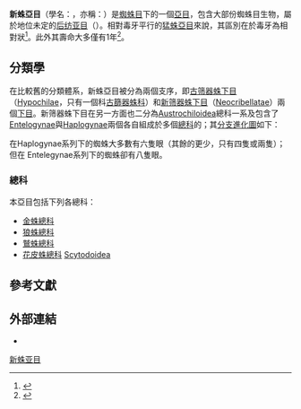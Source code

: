 {{Automatic taxobox
 | image = Nephila inaurata1.JPG
 | image_caption = ''[[Nephila_inaurata|Nephila inaurata]]'' | image_width = 250px
 | taxon = Araneomorphae
 | subdivision_ranks = [[總科|總科]]與[[科_(生物)|科]]
 | subdivision =95個，[[#總科|詳見內文]]
}}
'''新蛛亞目'''（學名：{{lang|la|Araneomorphae}}，亦稱：{{lang|la|Labidognatha}}）是[[蜘蛛目|蜘蛛目]]下的一個[[亞目|亞目]]，包含大部份蜘蛛目生物，屬於地位未定的[[后纺亚目|后纺亚目]]（{{link-en|Opisthothelae|Opisthothelae}}）。相對毒牙平行的[[猛蛛亞目|猛蛛亞目]]來說，其區別在於毒牙為相對狀<ref>{{cite book |last=Foelix |first=Rainer F. |title=Biology of Spiders |year=2011 |url=https://archive.org/details/biologyspiders00foel_799 |publisher=Oxford University Press |location=New York （[[美國|美國]]）|isbn=0-19-973482-8 |pages=[https://archive.org/details/biologyspiders00foel_799/page/n4 4]–5 |edition=2nd ed.}}</ref>。此外其壽命大多僅有1年<ref>{{cite web |url=http://www.publish.csiro.au/samples/spiders/html/SPIDERS.HTM |title=About  Spiders: Spiders and the number 8 |access-date=2019-07-07 |language=en |archive-date=2015-09-24 |archive-url=https://web.archive.org/web/20150924214854/http://www.publish.csiro.au/samples/spiders/html/SPIDERS.HTM |dead-url=no }}</ref>。

==分類學==
在比較舊的分類體系，新蛛亞目被分為兩個支序，即[[古筛器蛛下目|古筛器蛛下目]]（[[Hypochilae|Hypochilae]]，只有一個科[[古篩器蛛科|古篩器蛛科]]）和[[新筛器蛛下目|新筛器蛛下目]]（[[Neocribellatae|Neocribellatae]]）兩個[[下目|下目]]。新筛器蛛下目在另一方面也二分為[[Austrochiloidea|Austrochiloidea]]總科一系及包含了[[Entelogynae|Entelogynae]]與[[Haplogynae|Haplogynae]]兩個各自組成於多個[[總科|總科]]的{{tsl|en|series (biology)|series}}；其[[分支進化圖|分支進化圖]]如下{{r|Coddington and Levi 1991}}：

<center>
{{clade
| label1 =   [[Opisthothelae|Opisthothelae]]   
| 1 = {{clade
      | 1 = [[猛蛛亞目|猛蛛亞目]]
      | label2 =   新蛛亞目   
      | 2 ={{clade
           | label1 =    
           | 1 = ''[[Hypochilidae|Hypochilidae]]''
           | 2 ={{clade
                | label1 =    [[Austrochiloidea|Austrochiloidea]]   
                | 1 = {{clade
                      | label1 =    
                      | 1 = [[Gradungulidae|Gradungulidae]]
                      | 2 = [[Austrochilidae|Austrochilidae]]
                      }}
                | label2 =    [[Araneoclada|Araneoclada]]   
                | 2 = {{clade
                      | 1=[[Haplogynae|Haplogynae]]
                      | 2=[[复杂生殖器类|复杂生殖器类]] [[Entelegynae|Entelegynae]]<ref name="rRNA" />
                      }}
                }}
           }}
     }}
}}
</center>

在Haplogynae系列下的蜘蛛大多數有六隻眼（其餘的更少，只有四隻或兩隻）；但在
Entelegynae系列下的蜘蛛卻有八隻眼。

===總科===
本亞目包括下列各總科：
* [[金蛛總科|金蛛總科]]
* [[狼蛛總科|狼蛛總科]]
* [[鷲蛛總科|鷲蛛總科]]
* [[花皮蛛總科|花皮蛛總科]] [[Scytodoidea|Scytodoidea]]

==參考文獻==
{{Reflist|refs=
<ref name="Coddington and Levi 1991">{{cite journal
 |title=Systematics and Evolution of Spiders (Araneae) STOR 
 |first1=Jonathan A. |last1=Coddington
 |first2=Herbert W.  |last2=Levi
 |year=1991
 |journal=''[[Annual_Review_of_Ecology_and_Systematics|Annual Review of Ecology and Systematics]]'' |issn=0066-4162
 |volume=22 |pages=565-592. 
 |url=http://links.jstor.org/sici?sici=0066-4162%281991%2922%3C565%3ASAEOS%28%3E2.0.CO%3B2-K
 |language=en }}</ref>
<ref name="rRNA">{{cite journal |url=http://caod.oriprobe.com/articles/12351493/rRNA_and_MaSp1_gene_do_not_support_the_monophyly_of_Orbiculariae_Arane.htm |title=rRNA及MaSp1基因證據不支持圓網蛛類（蜘蛛目：妖面蛛總科＋園蛛總科）的單系起源 |authors=潘鴻春、吳寶山、宋大祥、郝家勝、朱國萍 |journal=（中國）[[動物學報_(英文版)|動物學報]] (''Acta Zoologica Sinica'') |volume=53 |issue=3 |pages=489-501 |year=2007 |access-date=2010-10-20 |language=zh-hans,en }}{{Dead link|date=2020年7月 |bot=InternetArchiveBot |fix-attempted=yes }}</ref>
}}

==外部連結==
{{Commonscat|Araneomorphae}}
*{{wikispecies-inline|Araneomorphae}}
{{Spider nav}}
{{Taxonbar}}
[[Category:新蛛亚目|]]